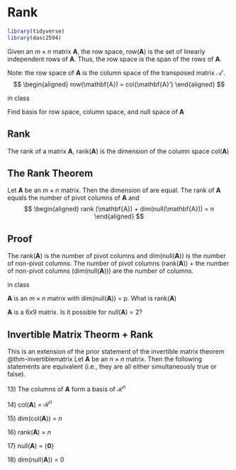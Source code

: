# Rank

```r
library(tidyverse)
library(dasc2594)
```

::: {#def-}
Given an $m \times n$ matrix $\mathbf{A}$, the row space, row($\mathbf{A}$) is the set of linearly independent rows of $\mathbf{A}$. Thus, the row space is the span of the rows of $\mathbf{A}$.
:::


Note: the row space of $\mathbf{A}$ is the column space of the transposed matrix $\mathcal{A}'$.
$$
\begin{aligned}
row(\mathbf{A}) = col(\mathbf{A}')
\end{aligned}
$$

::: {#exm-}
in class 
:::

::: {#exm-}
Find basis for row space, column space, and null space of $\mathbf{A}$
:::


## Rank
::: {#def-}
The rank of a matrix $\mathbf{A}$, rank($\mathbf{A}$) is the dimension of the column space col($\mathbf{A}$)
:::


:::{#thm-}
## The Rank Theorem

Let $\mathbf{A}$ be an $m \times n$ matrix. Then the dimension of are equal. The rank of $\mathbf{A}$ equals the number of pivot columns of $\mathbf{A}$ and 
$$
\begin{aligned}
rank (\mathbf{A}) + dim(null(\mathbf{A})) = n
\end{aligned}
$$
:::


::: {.callout-tip icon=false collapse="true" appearance="simple"} 
## Proof

The rank($\mathbf{A}$) is the number of pivot columns and dim(null($\mathbf{A}$)) is the number of non-pivot columns. The number of pivot columns (rank($\mathbf{A}$)) + the number of non-pivot columns (dim(null($\mathbf{A}$))) are the number of columns. 
:::

::: {#exm-}
in class

$\mathbf{A}$ is an $m \times n$ matrix with dim(null($\mathbf{A}$)) = p. What is rank($\mathbf{A}$)
:::

::: {#exm-}
$\mathbf{A}$ is a 6x9 matrix. Is it possible for null($\mathbf{A}$) = 2?
:::


:::{#thm-}
## Invertible Matrix Theorm + Rank
This is an extension of the prior statement of the invertible matrix theorem @thm-invertiblematrix
Let $\mathbf{A}$ be an $n \times n$ matrix. Then the following statements are equivalent (i.e., they are all either simultaneously true or false).

13\) The columns of $\mathbf{A}$ form a basis of $\mathcal{R}^n$
    
14\) col($\mathbf{A}$) = $\mathcal{R}^n$    
    
15\) dim(col($\mathbf{A}$)) = $n$
    
16\) rank($\mathbf{A}$) = $n$
    
17\) null($\mathbf{A}$) = $\{\mathbf{0}\}$

18\) dim(null($\mathbf{A}$)) = 0

:::


